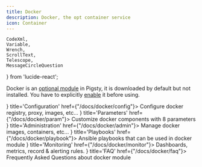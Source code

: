 ```yaml
---
title: Docker
description: Docker, the opt container service
icon: Container
---
```


    CodeXml,
    Variable,
    Wrench,
    ScrollText,
    Telescope,
    MessageCircleQuestion
} from 'lucide-react';


Docker is an [optional module](/docs/intro/module#extra-modules) in Pigsty, it is downloaded by default but not installed.
You have to explicitly [enable](/docs/docker/config) it before using.

<Cards>
    <Card icon={<CodeXml className="text-sky-700"/>} title='Configuration' href={"/docs/docker/config"}>
        Configure docker registry, proxy, images, etc...
    </Card>
    <Card icon={<Variable className="text-amber-500"/>} title='Parameters' href={"/docs/docker/param"}>
        Customize docker components with 8 parameters
    </Card>
    <Card icon={<Wrench className={"text-violet-500"}/>} title='Administration' href={"/docs/docker/admin"}>
        Manage docker images, containers, etc...
    </Card>
    <Card icon={<ScrollText className="text-blue-400"/>} title='Playbooks' href={"/docs/docker/playbook"}>
        Ansible playbooks that can be used in docker module
    </Card>
    <Card icon={<Telescope className="text-orange-600"/>} title='Monitoring' href={"/docs/docker/monitor"}>
        Dashboards, metrics, record & alerting rules.
    </Card>
    <Card icon={<MessageCircleQuestion className="text-emerald-600"/>} title='FAQ' href={"/docs/docker/faq"}>
        Frequently Asked Questions about docker module
    </Card>
</Cards>
